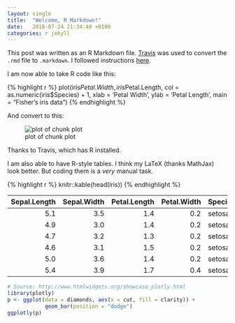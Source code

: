 ```yaml
---
layout: single
title:  "Welcome, R Markdown!"
date:   2018-07-24 21:34:40 +0100
categories: r jekyll
---
```


This post was written as an R Markdown file.
[Travis](https://travis-ci.org) was used to convert the `.rmd` file to `.markdown`.
I followed instructions [here](https://selbydavid.com/2017/06/16/rmarkdown-jekyll/).

I am now able to take R code like this:

{% highlight r %}
plot(iris$Petal.Width, iris$Petal.Length,
     col = as.numeric(iris$Species) + 1,
     xlab = 'Petal Width', ylab = 'Petal Length',
     main = "Fisher's iris data")
{% endhighlight %}

And convert to this:

![plot of chunk plot](/figure/source/2018-07-24-hello-r-markdown/plot-1.png)

Thanks to Travis, which has R installed.

I am also able to have R-style tables. I think my LaTeX (thanks MathJax) look better. But coding them is a _very_ manual task.


{% highlight r %}
knitr::kable(head(iris))
{% endhighlight %}



| Sepal.Length| Sepal.Width| Petal.Length| Petal.Width|Species |
|------------:|-----------:|------------:|-----------:|:-------|
|          5.1|         3.5|          1.4|         0.2|setosa  |
|          4.9|         3.0|          1.4|         0.2|setosa  |
|          4.7|         3.2|          1.3|         0.2|setosa  |
|          4.6|         3.1|          1.5|         0.2|setosa  |
|          5.0|         3.6|          1.4|         0.2|setosa  |
|          5.4|         3.9|          1.7|         0.4|setosa  |


```r
# Source: http://www.htmlwidgets.org/showcase_plotly.html
library(plotly)
p <- ggplot(data = diamonds, aes(x = cut, fill = clarity)) +
            geom_bar(position = "dodge")
ggplotly(p)
```